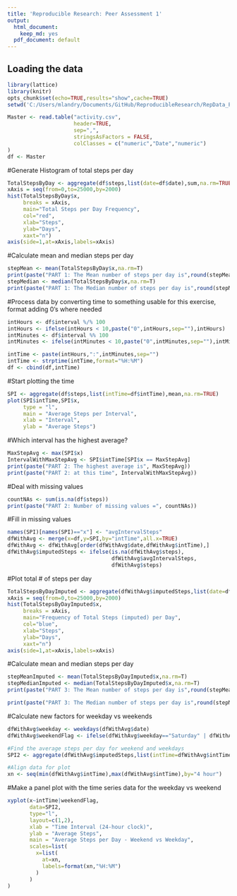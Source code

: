 ```yaml
---
title: 'Reproducible Research: Peer Assessment 1'
output:
  html_document:
    keep_md: yes
  pdf_document: default
---
```



## Loading the data

```r
library(lattice)
library(knitr)
opts_chunk$set(echo=TRUE,results="show",cache=TRUE)
setwd('C:/Users/mlandry/Documents/GitHub/ReproducibleResearch/RepData_PeerAssessment1')

Master <- read.table("activity.csv",
                     header=TRUE,
                     sep=",",
                     stringsAsFactors = FALSE,
                     colClasses = c("numeric","Date","numeric")
)
df <- Master
```

#Generate Histogram of total steps per day

```r

TotalStepsByDay <- aggregate(df$steps,list(date=df$date),sum,na.rm=TRUE)
xAxis = seq(from=0,to=25000,by=2000) 
hist(TotalStepsByDay$x,
     breaks = xAxis,
     main="Total Steps per Day Frequency",
     col="red",
     xlab="Steps",
     ylab="Days",
     xaxt="n")
axis(side=1,at=xAxis,labels=xAxis)
```

#Calculate mean and median steps per day

```r
stepMean <- mean(TotalStepsByDay$x,na.rm=T)
print(paste("PART 1: The Mean number of steps per day is",round(stepMean,1)))
stepMedian <- median(TotalStepsByDay$x,na.rm=T)
print(paste("PART 1: The Median number of steps per day is",round(stepMedian,1)))
```

#Process data by converting time to something usable for this exercise, format adding 0's where needed

```r
intHours <- df$interval %/% 100
intHours <- ifelse(intHours < 10,paste("0",intHours,sep=""),intHours)
intMinutes <- df$interval %% 100
intMinutes <- ifelse(intMinutes < 10,paste("0",intMinutes,sep=""),intMinutes)

intTime <- paste(intHours,":",intMinutes,sep="")
intTime <- strptime(intTime,format="%H:%M")
df <- cbind(df,intTime)
```

#Start plotting the time

```r
SPI <- aggregate(df$steps,list(intTime=df$intTime),mean,na.rm=TRUE)
plot(SPI$intTime,SPI$x,
     type = "l",
     main = "Average Steps per Interval",
     xlab = "Interval",
     ylab = "Average Steps")
```

#Which interval has the highest average?

```r
MaxStepAvg <- max(SPI$x)
IntervalWithMaxStepAvg <- SPI$intTime[SPI$x == MaxStepAvg]
print(paste("PART 2: The highest average is", MaxStepAvg))
print(paste("PART 2: at this time", IntervalWithMaxStepAvg))
```

#Deal with missing values

```r
countNAs <- sum(is.na(df$steps))
print(paste("PART 2: Number of missing values =", countNAs))
```

#Fill in missing values

```r
names(SPI)[names(SPI)=="x"] <- "avgIntervalSteps"
dfWithAvg <- merge(x=df,y=SPI,by="intTime",all.x=TRUE)
dfWithAvg <- dfWithAvg[order(dfWithAvg$date,dfWithAvg$intTime),]
dfWithAvg$imputedSteps <- ifelse(is.na(dfWithAvg$steps), 
                                 dfWithAvg$avgIntervalSteps,
                                 dfWithAvg$steps)
```

#Plot total # of steps per day

```r
TotalStepsByDayImputed <- aggregate(dfWithAvg$imputedSteps,list(date=dfWithAvg$date),sum,na.rm=TRUE)
xAxis = seq(from=0,to=25000,by=2000) 
hist(TotalStepsByDayImputed$x,
     breaks = xAxis,
     main="Frequency of Total Steps (imputed) per Day",
     col="blue",
     xlab="Steps",
     ylab="Days",
     xaxt="n")
axis(side=1,at=xAxis,labels=xAxis)
```

#Calculate mean and median steps per day

```r

stepMeanImputed <- mean(TotalStepsByDayImputed$x,na.rm=T)
stepMedianImputed <- median(TotalStepsByDayImputed$x,na.rm=T)
print(paste("PART 3: The Mean number of steps per day is",round(stepMeanImputed,1)))

print(paste("PART 3: The Median number of steps per day is",round(stepMedianImputed,1)))

```

#Calculate new factors for weekday vs weekends

```r

dfWithAvg$weekday <- weekdays(dfWithAvg$date)
dfWithAvg$weekendFlag <- ifelse(dfWithAvg$weekday=="Saturday" | dfWithAvg$weekday=="Sunday","Weekend","Weekday")

#Find the average steps per day for weekend and weekdays
SPI2 <- aggregate(dfWithAvg$imputedSteps,list(intTime=dfWithAvg$intTime,weekendFlag=dfWithAvg$weekendFlag),mean,na.rm=TRUE)

#Align data for plot
xn <- seq(min(dfWithAvg$intTime),max(dfWithAvg$intTime),by="4 hour")
```

#Make a panel plot with the time series data for the weekday vs weekend

```r
xyplot(x~intTime|weekendFlag,
       data=SPI2,
       type="l",
       layout=c(1,2),
       xlab = "Time Interval (24-hour clock)",
       ylab = "Average Steps",
       main = "Average Steps per Day - Weekend vs Weekday",
       scales=list(
         x=list(
           at=xn,
           labels=format(xn,"%H:%M")
         )
       )
)
```